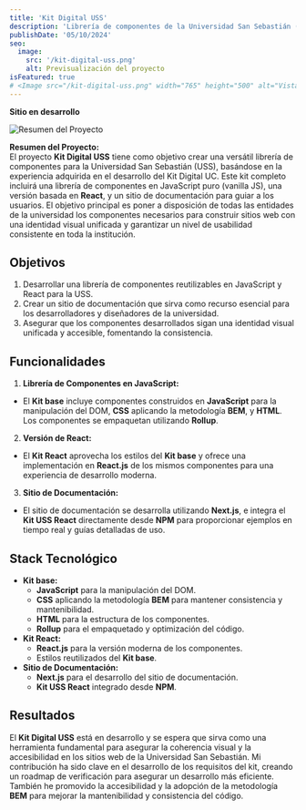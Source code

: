 ```yaml
---
title: 'Kit Digital USS'
description: 'Librería de componentes de la Universidad San Sebastián (USS).'
publishDate: '05/10/2024'
seo:
  image:
    src: '/kit-digital-uss.png'
    alt: Previsualización del proyecto
isFeatured: true
# <Image src="/kit-digital-uss.png" width="765" height="500" alt="Vista previa del proyecto Kit Digital USS" />
---
```


**Sitio en desarrollo**

![Resumen del Proyecto](/kit-digital-uss.png)

**Resumen del Proyecto:**  
El proyecto **Kit Digital USS** tiene como objetivo crear una versátil librería de componentes para la Universidad San Sebastián (USS), basándose en la experiencia adquirida en el desarrollo del Kit Digital UC. Este kit completo incluirá una librería de componentes en JavaScript puro (vanilla JS), una versión basada en **React**, y un sitio de documentación para guiar a los usuarios. El objetivo principal es poner a disposición de todas las entidades de la universidad los componentes necesarios para construir sitios web con una identidad visual unificada y garantizar un nivel de usabilidad consistente en toda la institución.

## Objetivos

1. Desarrollar una librería de componentes reutilizables en JavaScript y React para la USS.
2. Crear un sitio de documentación que sirva como recurso esencial para los desarrolladores y diseñadores de la universidad.
3. Asegurar que los componentes desarrollados sigan una identidad visual unificada y accesible, fomentando la consistencia.

## Funcionalidades

1. **Librería de Componentes en JavaScript:**

- El **Kit base** incluye componentes construidos en **JavaScript** para la manipulación del DOM, **CSS** aplicando la metodología **BEM**, y **HTML**. Los componentes se empaquetan utilizando **Rollup**.

2. **Versión de React:**

- El **Kit React** aprovecha los estilos del **Kit base** y ofrece una implementación en **React.js** de los mismos componentes para una experiencia de desarrollo moderna.

3. **Sitio de Documentación:**

- El sitio de documentación se desarrolla utilizando **Next.js**, e integra el **Kit USS React** directamente desde **NPM** para proporcionar ejemplos en tiempo real y guías detalladas de uso.

## Stack Tecnológico

- **Kit base:**
  - **JavaScript** para la manipulación del DOM.
  - **CSS** aplicando la metodología **BEM** para mantener consistencia y mantenibilidad.
  - **HTML** para la estructura de los componentes.
  - **Rollup** para el empaquetado y optimización del código.
- **Kit React:**
  - **React.js** para la versión moderna de los componentes.
  - Estilos reutilizados del **Kit base**.
- **Sitio de Documentación:**
  - **Next.js** para el desarrollo del sitio de documentación.
  - **Kit USS React** integrado desde **NPM**.

## Resultados

El **Kit Digital USS** está en desarrollo y se espera que sirva como una herramienta fundamental para asegurar la coherencia visual y la accesibilidad en los sitios web de la Universidad San Sebastián. Mi contribución ha sido clave en el desarrollo de los requisitos del kit, creando un roadmap de verificación para asegurar un desarrollo más eficiente. También he promovido la accesibilidad y la adopción de la metodología **BEM** para mejorar la mantenibilidad y consistencia del código.
